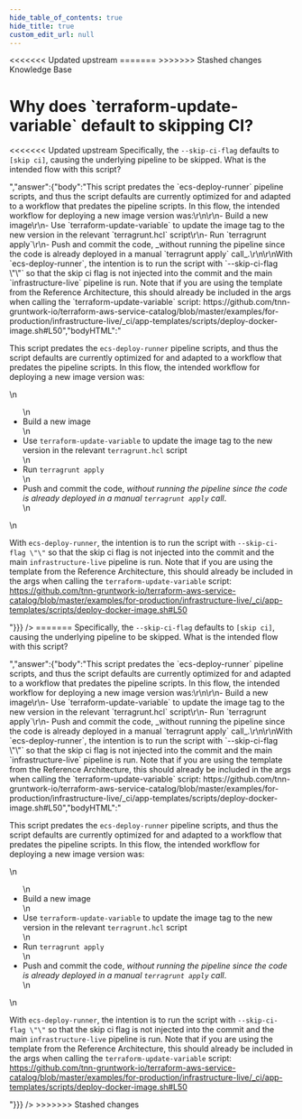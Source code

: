 ```yaml
---
hide_table_of_contents: true
hide_title: true
custom_edit_url: null
---
```



<head>
<<<<<<< Updated upstream
  <link rel="canonical" href="https://github.com/tnn-gruntwork-io/knowledge-base/discussions/200" />
=======
  <link rel="canonical" href="https://github.com/tnn-gruntwork-io/knowledge-base/discussions/200" />
>>>>>>> Stashed changes
</head>

<CenterLayout>
<span className="searchCategory">Knowledge Base</span>
<h1>Why does `terraform-update-variable` default to skipping CI?</h1>
<<<<<<< Updated upstream
<GitHub discussion={{"id":"D_kwDOF8slf84AOycs","number":200,"author":{"login":"yorinasub17"},"title":"Why does `terraform-update-variable` default to skipping CI?","body":"Specifically, the `--skip-ci-flag` defaults to `[skip ci]`, causing the underlying pipeline to be skipped. What is the intended flow with this script?","bodyHTML":"<p dir=\"auto\">Specifically, the <code class=\"notranslate\">--skip-ci-flag</code> defaults to <code class=\"notranslate\">[skip ci]</code>, causing the underlying pipeline to be skipped. What is the intended flow with this script?</p>","answer":{"body":"This script predates the `ecs-deploy-runner` pipeline scripts, and thus the script defaults are currently optimized for and adapted to a workflow that predates the pipeline scripts. In this flow, the intended workflow for deploying a new image version was:\r\n\r\n- Build a new image\r\n- Use `terraform-update-variable` to update the image tag to the new version in the relevant `terragrunt.hcl` script\r\n- Run `terragrunt apply`\r\n- Push and commit the code, _without running the pipeline since the code is already deployed in a manual `terragrunt apply` call_.\r\n\r\nWith `ecs-deploy-runner`, the intention is to run the script with `--skip-ci-flag \"\"` so that the skip ci flag is not injected into the commit and the main `infrastructure-live` pipeline is run. Note that if you are using the template from the Reference Architecture, this should already be included in the args when calling the `terraform-update-variable` script: https://github.com/tnn-gruntwork-io/terraform-aws-service-catalog/blob/master/examples/for-production/infrastructure-live/_ci/app-templates/scripts/deploy-docker-image.sh#L50","bodyHTML":"<p dir=\"auto\">This script predates the <code class=\"notranslate\">ecs-deploy-runner</code> pipeline scripts, and thus the script defaults are currently optimized for and adapted to a workflow that predates the pipeline scripts. In this flow, the intended workflow for deploying a new image version was:</p>\n<ul dir=\"auto\">\n<li>Build a new image</li>\n<li>Use <code class=\"notranslate\">terraform-update-variable</code> to update the image tag to the new version in the relevant <code class=\"notranslate\">terragrunt.hcl</code> script</li>\n<li>Run <code class=\"notranslate\">terragrunt apply</code></li>\n<li>Push and commit the code, <em>without running the pipeline since the code is already deployed in a manual <code class=\"notranslate\">terragrunt apply</code> call</em>.</li>\n</ul>\n<p dir=\"auto\">With <code class=\"notranslate\">ecs-deploy-runner</code>, the intention is to run the script with <code class=\"notranslate\">--skip-ci-flag \"\"</code> so that the skip ci flag is not injected into the commit and the main <code class=\"notranslate\">infrastructure-live</code> pipeline is run. Note that if you are using the template from the Reference Architecture, this should already be included in the args when calling the <code class=\"notranslate\">terraform-update-variable</code> script: <a href=\"https://github.com/tnn-gruntwork-io/terraform-aws-service-catalog/blob/master/examples/for-production/infrastructure-live/_ci/app-templates/scripts/deploy-docker-image.sh#L50\">https://github.com/tnn-gruntwork-io/terraform-aws-service-catalog/blob/master/examples/for-production/infrastructure-live/_ci/app-templates/scripts/deploy-docker-image.sh#L50</a></p>"}}} />
=======
<GitHub discussion={{"id":"D_kwDOF8slf84AOycs","number":200,"author":{"login":"yorinasub17"},"title":"Why does `terraform-update-variable` default to skipping CI?","body":"Specifically, the `--skip-ci-flag` defaults to `[skip ci]`, causing the underlying pipeline to be skipped. What is the intended flow with this script?","bodyHTML":"<p dir=\"auto\">Specifically, the <code class=\"notranslate\">--skip-ci-flag</code> defaults to <code class=\"notranslate\">[skip ci]</code>, causing the underlying pipeline to be skipped. What is the intended flow with this script?</p>","answer":{"body":"This script predates the `ecs-deploy-runner` pipeline scripts, and thus the script defaults are currently optimized for and adapted to a workflow that predates the pipeline scripts. In this flow, the intended workflow for deploying a new image version was:\r\n\r\n- Build a new image\r\n- Use `terraform-update-variable` to update the image tag to the new version in the relevant `terragrunt.hcl` script\r\n- Run `terragrunt apply`\r\n- Push and commit the code, _without running the pipeline since the code is already deployed in a manual `terragrunt apply` call_.\r\n\r\nWith `ecs-deploy-runner`, the intention is to run the script with `--skip-ci-flag \"\"` so that the skip ci flag is not injected into the commit and the main `infrastructure-live` pipeline is run. Note that if you are using the template from the Reference Architecture, this should already be included in the args when calling the `terraform-update-variable` script: https://github.com/tnn-gruntwork-io/terraform-aws-service-catalog/blob/master/examples/for-production/infrastructure-live/_ci/app-templates/scripts/deploy-docker-image.sh#L50","bodyHTML":"<p dir=\"auto\">This script predates the <code class=\"notranslate\">ecs-deploy-runner</code> pipeline scripts, and thus the script defaults are currently optimized for and adapted to a workflow that predates the pipeline scripts. In this flow, the intended workflow for deploying a new image version was:</p>\n<ul dir=\"auto\">\n<li>Build a new image</li>\n<li>Use <code class=\"notranslate\">terraform-update-variable</code> to update the image tag to the new version in the relevant <code class=\"notranslate\">terragrunt.hcl</code> script</li>\n<li>Run <code class=\"notranslate\">terragrunt apply</code></li>\n<li>Push and commit the code, <em>without running the pipeline since the code is already deployed in a manual <code class=\"notranslate\">terragrunt apply</code> call</em>.</li>\n</ul>\n<p dir=\"auto\">With <code class=\"notranslate\">ecs-deploy-runner</code>, the intention is to run the script with <code class=\"notranslate\">--skip-ci-flag \"\"</code> so that the skip ci flag is not injected into the commit and the main <code class=\"notranslate\">infrastructure-live</code> pipeline is run. Note that if you are using the template from the Reference Architecture, this should already be included in the args when calling the <code class=\"notranslate\">terraform-update-variable</code> script: <a href=\"https://github.com/tnn-gruntwork-io/terraform-aws-service-catalog/blob/master/examples/for-production/infrastructure-live/_ci/app-templates/scripts/deploy-docker-image.sh#L50\">https://github.com/tnn-gruntwork-io/terraform-aws-service-catalog/blob/master/examples/for-production/infrastructure-live/_ci/app-templates/scripts/deploy-docker-image.sh#L50</a></p>"}}} />
>>>>>>> Stashed changes

</CenterLayout>
  

<!-- ##DOCS-SOURCER-START
{
  "sourcePlugin": "github-discussions",
  "hash": "feacc3c1a8cb14365df6e0c56ef2fddf"
}
##DOCS-SOURCER-END -->

